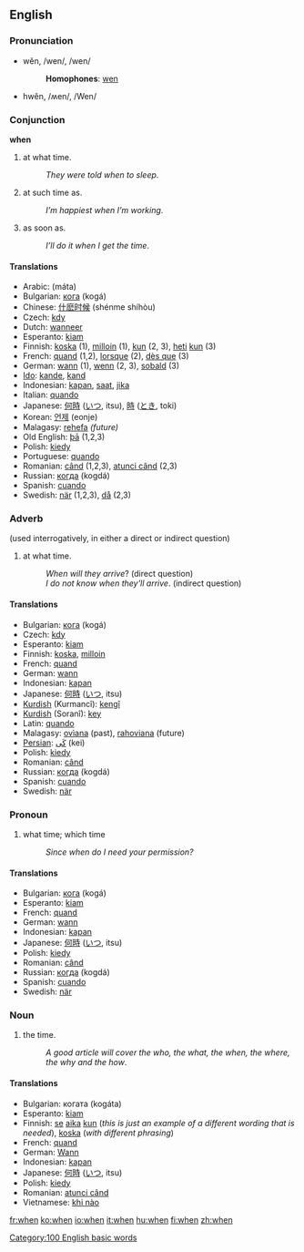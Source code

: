 ==English==

{{rank|will|no|them|50|when|if|there|more}}

===Pronunciation===
*wĕn, /wen/, /wen/
*:'''Homophones''': [[wen]]
*hwĕn, /ʍen/, /Wen/

===Conjunction===
'''when'''
#at what time.
#:''They were told when to sleep''.
#at such time as.
#:''I’m happiest when I’m working''.
#as soon as.
#:''I’ll do it when I get the time''.

==== Translations ====
*Arabic: {{ARchar|[[متى]]}} (máta)
*Bulgarian: [[кога]] (kogá)
*Chinese: [[什麽时候]] (shénme shíhòu)
*Czech: [[kdy]]
*Dutch: [[wanneer]]
*Esperanto: [[kiam]]
*Finnish: [[koska]] (1), [[milloin]] (1), [[kun]] (2, 3), [[heti]] [[kun]] (3)
*French: [[quand]] (1,2), [[lorsque]] (2), [[dès que]] (3)
*German: [[wann]] (1), [[wenn]] (2, 3), [[sobald]] (3)
*[[Ido]]: [[kande]], [[kand]]
*Indonesian: [[kapan]], [[saat]], [[jika]]
*Italian: [[quando]]
*Japanese: [[何時]] ([[いつ]], itsu), [[時]] ([[とき]], toki)
*Korean: [[언제]] (eonje)
*Malagasy: [[rehefa]] ''(future)''
*Old English: [[þa|þā]] (1,2,3)
*Polish: [[kiedy]]
*Portuguese: [[quando]]
*Romanian: [[când]] (1,2,3), [[atunci când]] (2,3)
*Russian: [[когда]] (kogdá)
*Spanish: [[cuando]]
*Swedish: [[när]] (1,2,3), [[då]] (2,3)

===Adverb===
(used interrogatively, in either a direct or indirect question)
#at what time.
#:''When will they arrive''? (direct question)
#:''I do not know when they'll arrive''. (indirect question)

==== Translations ====
*Bulgarian: [[кога]] (kogá)
*Czech: [[kdy]]
*Esperanto: [[kiam]]
*Finnish: [[koska]], [[milloin]]
*French: [[quand]]
*German: [[wann]]
*Indonesian: [[kapan]]
*Japanese: [[何時]] ([[いつ]], itsu)
*[[Kurdish]] (Kurmancî): [[kengî]]
*[[Kurdish]] (Soranî): [[key]]
*Latin: [[quando]]
*Malagasy: [[ovìana]] (past), [[:mg:rahoviana|rahoviana]] (future)
*[[Persian]]: [[كَی]] (kei)
*Polish: [[kiedy]]
*Romanian: [[când]]
*Russian: [[когда]] (kogdá)
*Spanish: [[cuando]]
*Swedish: [[när]]

===Pronoun===
#what time; which time
#:''Since when do I need your permission?''

==== Translations ====
*Bulgarian: [[кога]] (kogá)
*Esperanto: [[kiam]]
*French: [[quand]]
*German: [[wann]]
*Indonesian: [[kapan]]
*Japanese: [[何時]] ([[いつ]], itsu)
*Polish: [[kiedy]]
*Romanian: [[când]] 
*Russian: [[когда]] (kogdá)
*Spanish: [[cuando]]
*Swedish: [[när]]

===Noun===
#the time.
#:''A good article will cover the who, the what, the when, the where, the why and the how''.

==== Translations ====
*Bulgarian: когата (kogáta) 
*Esperanto: [[kiam]]
*Finnish: [[se#Finnish|se]] [[aika]] [[kun]] (''this is just an example of a different wording that is needed''), [[koska]] (''with different phrasing'')
*French: [[quand]] {{m}}
*German: [[Wann]] {{n}}
*Indonesian: [[kapan]]
*Japanese: [[何時]] ([[いつ]], itsu)
*Polish: [[kiedy]]
*Romanian: [[atunci când]]
*Vietnamese: [[khi nào]]

[[Category:100 English basic words]]

[[fr:when]]
[[ko:when]]
[[io:when]]
[[it:when]]
[[hu:when]]
[[fi:when]]
[[zh:when]]